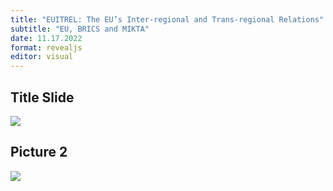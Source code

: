 ```yaml
---
title: "EUITREL: The EU’s Inter-regional and Trans-regional Relations"
subtitle: "EU, BRICS and MIKTA"
date: 11.17.2022
format: revealjs
editor: visual
---
```


## Title Slide

![](/lecture/images/Emel%20Parlar%20Dal%202022%20Autumn/Emel%20Parlar%20Dal%202022%20Autumn.png)

## Picture 2

![](/lecture/images/Emel%20Parlar%20Dal%202022%20Autumn/WhatsApp%20Image%202023-12-10%20at%2012.55.13%20AM.jpeg)
